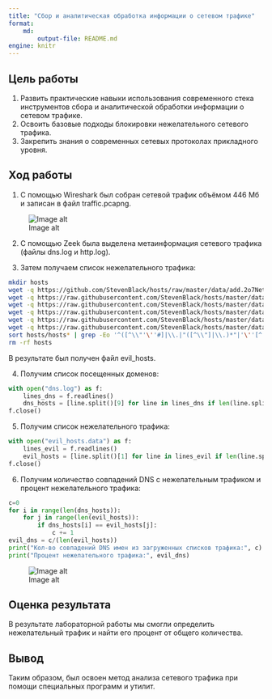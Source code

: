 ---
title: "Сбор и аналитическая обработка информации о сетевом трафике"
format: 
    md:
        output-file: README.md
engine: knitr
---

## Цель работы

1. Развить практические навыки использования современного стека инструментов сбора и аналитической обработки информации о сетевом трафике.
2. Освоить базовые подходы блокировки нежелательного сетевого трафика.
3. Закрепить знания о современных сетевых протоколах прикладного уровня.

## Ход работы

1. C помощью Wireshark был собран сетевой трафик объёмом 446 Мб и записан в файл traffic.pcapng.

![Image alt](https://github.com/MoonFlower18/threat_hunting/blob/main/Prak_2/%D0%A1%D0%BA%D1%80%D0%B8%D0%BD%D1%88%D0%BE%D1%82%D1%8B/%D0%A1%D0%B2%D0%BE%D0%B9%D1%81%D1%82%D0%B2%D0%B0%20%D1%81%D0%BE%D0%B1%D1%80%D0%B0%D0%BD%D0%BD%D0%BE%D0%B3%D0%BE%20%D1%82%D1%80%D0%B0%D1%84%D0%B8%D0%BA%D0%B0.png)

2. С помощью Zeek была выделена метаинформация сетевого трафика (файлы dns.log и http.log).

3. Затем получаем список нежелательного трафика:

```{bash}
mkdir hosts
wget -q https://github.com/StevenBlack/hosts/raw/master/data/add.2o7Net/hosts -O hosts/hosts.1
wget -q https://raw.githubusercontent.com/StevenBlack/hosts/master/data/KADhosts/hosts -O hosts/hosts.2
wget -q https://raw.githubusercontent.com/StevenBlack/hosts/master/data/yoyo.org/hosts -O hosts/hosts.3
wget -q https://raw.githubusercontent.com/StevenBlack/hosts/master/data/tiuxo/hosts -O hosts/hosts.4
wget -q https://raw.githubusercontent.com/StevenBlack/hosts/master/data/URLHaus/hosts -O hosts/hosts.5
wget -q https://raw.githubusercontent.com/StevenBlack/hosts/master/data/mvps.org/hosts -O hosts/hosts.6
sort hosts/hosts* | grep -Eo '^([^\\"'\''#]|\\.|"([^\\"]|\\.)*"|'\''[^'\'']*'\'')*' | uniq > evil_hosts
rm -rf hosts
```
В результате был получен файл evil_hosts.

4. Получим список посещенных доменов:

```{python}
with open("dns.log") as f:
    lines_dns = f.readlines()
    dns_hosts = [line.split()[9] for line in lines_dns if len(line.split()) > 9]
f.close()
```

5. Получим список нежелательного трафика:

```{python}
with open("evil_hosts.data") as f:
    lines_evil = f.readlines()
    evil_hosts = [line.split()[1] for line in lines_evil if len(line.split()) > 1]
f.close()
```

6. Получим количество совпадений DNS с нежелательным трафиком и процент нежелательного трафика:

```{python}
c=0
for i in range(len(dns_hosts)):
    for j in range(len(evil_hosts)):
        if dns_hosts[i] == evil_hosts[j]:
            c += 1
evil_dns = c/(len(evil_hosts))
print("Кол-во совпадений DNS имен из загруженных списков трафика:", c)
print("Процент нежелательного трафика:", evil_dns)
```
![Image alt](https://github.com/MoonFlower18/threat_hunting/blob/main/Prak_2/%D0%A1%D0%BA%D1%80%D0%B8%D0%BD%D1%88%D0%BE%D1%82%D1%8B/%D0%98%D1%82%D0%BE%D0%B3%20%D1%80%D0%B0%D0%B1%D0%BE%D1%82%D1%8B%20%D0%BF%D1%80%D0%BE%D0%B3%D1%80%D0%B0%D0%BC%D0%BC%D1%8B.png)

## Оценка результата

В результате лабораторной работы мы смогли определить нежелательный трафик и найти его процент от общего количества.

## Вывод

Таким образом, был освоен метод анализа сетевого трафика при помощи специальных программ и утилит.